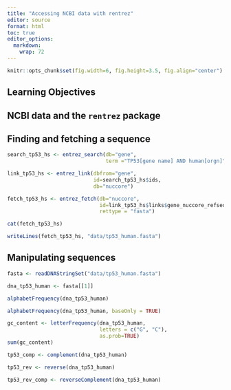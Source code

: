 ```yaml
---
title: "Accessing NCBI data with rentrez"
editor: source
format: html
toc: true
editor_options: 
  markdown: 
    wrap: 72
---
```


```r
knitr::opts_chunk$set(fig.width=6, fig.height=3.5, fig.align="center")
```


## Learning Objectives


## NCBI data and the **`rentrez`** package 


## Finding and fetching a sequence

```r
search_tp53_hs <- entrez_search(db="gene", 
                                term ="TP53[gene name] AND human[orgn]")
```

```r
link_tp53_hs <- entrez_link(dbfrom="gene", 
                            id=search_tp53_hs$ids, 
                            db="nuccore")
```

```r
fetch_tp53_hs <- entrez_fetch(db="nuccore",
                              id=link_tp53_hs$links$gene_nuccore_refseqgene, 
                              rettype = "fasta")
```


```r
cat(fetch_tp53_hs)
```

```r
writeLines(fetch_tp53_hs, "data/tp53_human.fasta")
```


## Manipulating sequences

```r
fasta <- readDNAStringSet("data/tp53_human.fasta")
```

```r
dna_tp53_human <- fasta[[1]]
```

```r
alphabetFrequency(dna_tp53_human)
```

```r
alphabetFrequency(dna_tp53_human, baseOnly = TRUE)
```

```r
gc_content <- letterFrequency(dna_tp53_human, 
                              letters = c("G", "C"), 
                              as.prob=TRUE)
sum(gc_content)
```

```r
tp53_comp <- complement(dna_tp53_human)
```

```r
tp53_rev <- reverse(dna_tp53_human)
```

```r
tp53_rev_comp <- reverseComplement(dna_tp53_human)
```